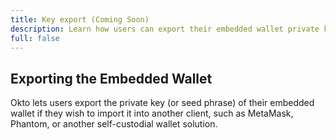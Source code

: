 ```yaml
---
title: Key export (Coming Soon)
description: Learn how users can export their embedded wallet private keys or seed phrases
full: false
---
```


## Exporting the Embedded Wallet

Okto lets users export the private key (or seed phrase) of their embedded wallet if they wish to import it into another client, such as MetaMask, Phantom, or another self-custodial wallet solution.


